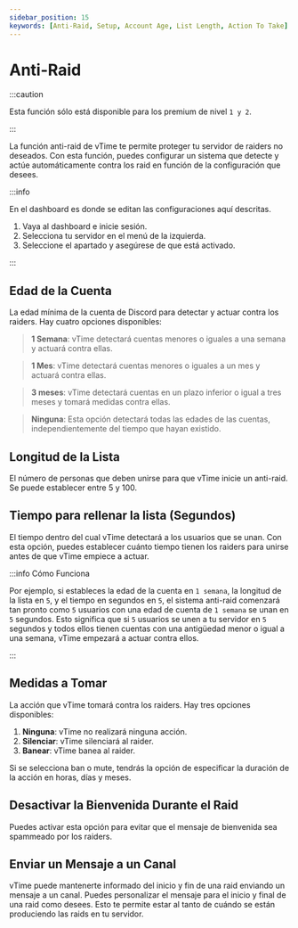 ```yaml
---
sidebar_position: 15
keywords: [Anti-Raid, Setup, Account Age, List Length, Action To Take]
---
```


# Anti-Raid

:::caution

Esta función sólo está disponible para los premium de nivel `1 y 2`.

:::

La función anti-raid de vTime te permite proteger tu servidor de raiders no deseados. Con esta función, puedes configurar un sistema que detecte y actúe automáticamente contra los raid en función de la configuración que desees.

:::info

En el dashboard es donde se editan las configuraciones aquí descritas.

1. Vaya al dashboard e inicie sesión.
2. Selecciona tu servidor en el menú de la izquierda.
3. Seleccione el apartado y asegúrese de que está activado.

:::

## Edad de la Cuenta

La edad mínima de la cuenta de Discord para detectar y actuar contra los raiders. Hay cuatro opciones disponibles:

> **1 Semana**: vTime detectará cuentas menores o iguales a una semana y actuará contra ellas.

> **1 Mes**: vTime detectará cuentas menores o iguales a un mes y actuará contra ellas.

> **3 meses**: vTime detectará cuentas en un plazo inferior o igual a tres meses y tomará medidas contra ellas.

> **Ninguna**: Esta opción detectará todas las edades de las cuentas, independientemente del tiempo que hayan existido.

## Longitud de la Lista

El número de personas que deben unirse para que vTime inicie un anti-raid. Se puede establecer entre 5 y 100.

## Tiempo para rellenar la lista (Segundos)

El tiempo dentro del cual vTime detectará a los usuarios que se unan. Con esta opción, puedes establecer cuánto tiempo tienen los raiders para unirse antes de que vTime empiece a actuar.

:::info Cómo Funciona

Por ejemplo, si estableces la edad de la cuenta en `1 semana`, la longitud de la lista en `5`, y el tiempo en segundos en `5`, el sistema anti-raid comenzará tan pronto como `5` usuarios con una edad de cuenta de `1 semana` se unan en `5` segundos. Esto significa que si `5` usuarios se unen a tu servidor en `5` segundos y todos ellos tienen cuentas con una antigüedad menor o igual a una semana, vTime empezará a actuar contra ellos.

:::

## Medidas a Tomar

La acción que vTime tomará contra los raiders. Hay tres opciones disponibles:

1. **Ninguna**: vTime no realizará ninguna acción.
2. **Silenciar**: vTime silenciará al raider.
3. **Banear**: vTime banea al raider.

Si se selecciona ban o mute, tendrás la opción de especificar la duración de la acción en horas, días y meses.

## Desactivar la Bienvenida Durante el Raid

Puedes activar esta opción para evitar que el mensaje de bienvenida sea spammeado por los raiders.

## Enviar un Mensaje a un Canal

vTime puede mantenerte informado del inicio y fin de una raid enviando un mensaje a un canal. Puedes personalizar el mensaje para el inicio y final de una raid como desees. Esto te permite estar al tanto de cuándo se están produciendo las raids en tu servidor.
